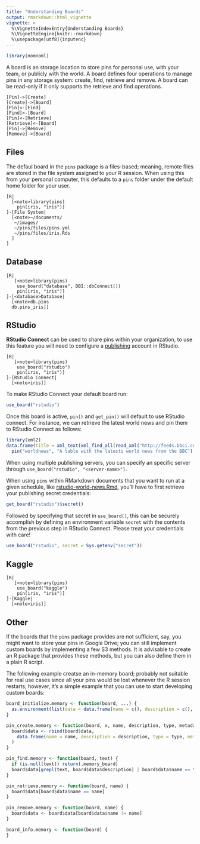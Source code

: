 ```yaml
---
title: "Understanding Boards"
output: rmarkdown::html_vignette
vignette: >
  %\VignetteIndexEntry{Understanding Boards}
  %\VignetteEngine{knitr::rmarkdown}
  %\usepackage[utf8]{inputenc}
---
```


```r
library(nomnoml)
```

A board is an storage location to store pins for personal use, with your team, or publicly with the world. A board defines four operations to manage pins in any storage system: create, find, retrieve and remove. A board can be read-only if it only supports the retrieve and find operations.

```nomnoml
[Pin]->[Create]
[Create]->[Board]
[Pin]<-[Find]
[Find]<-[Board]
[Pin]<-[Retrieve]
[Retrieve]<-[Board]
[Pin]->[Remove]
[Remove]->[Board]
```

## Files

The defaul board in the `pins` package is a files-based; meaning, remote files are stored in the file system assigned to your R session. When using this from your personal computer, this defaults to a `pins` folder under the default home folder for your user.

```nomnoml
[R|
  [<note>library(pins)
    pin(iris, "iris")]
]-[File System|
  [<note>~/documents/
   ~/images/
   ~/pins/files/pins.yml
   ~/pins/files/iris.Rds
  ]
]
```

## Database

```nomnoml
[R|
   [<note>library(pins)
    use_board("database", DBI::dbConnect())
    pin(iris, "iris")]
]-[<database>Database|
  [<note>db.pins
  db.pins_iris]]
```

## RStudio

**RStudio Connect** can be used to share pins within your organization, to
use this feature you will need to configure a [publishing](https://docs.rstudio.com/connect/user/publishing.html)
account in RStudio.

```nomnoml
[R|
   [<note>library(pins)
    use_board("rstudio")
    pin(iris, "iris")]
]-[RStudio Connect|
  [<note>iris]]
```

To make RStudio Connect your default board run:

```r
use_board("rstudio")
```

Once this board is active, `pin()` and `get_pin()` will default to use RStudio connect. For instance, we can retrieve the latest world news and pin them to RStudio Connect as follows:

```r
library(xml2)
data.frame(title = xml_text(xml_find_all(read_xml("http://feeds.bbci.co.uk/news/rss.xml"), "///item/title/node()"))) %>%
  pin("worldnews", "A table with the latests world news from the BBC")
```

When using multiple publishing servers, you can specify an specific server through `use_board("rstudio", "<server-name>")`.

When using `pins` within RMarkdown documents that you want to run at a given schedule, like [rstudio-world-news.Rmd](https://github.com/rstudio/pins/blob/master/examples/rstudio-world-news.Rmd), you'll have to first retrieve your publishing secret credentials:

```r
get_board("rstudio")$secret()
```

Followed by specifying that secret in `use_board()`, this can be securely accomplish by defining an environment variable `secret` with the contents from the previous step in RStudio Connect. Please treat your credentials with care!

```r
use_board("rstudio", secret = Sys.getenv("secret"))
```

## Kaggle

```nomnoml
[R|
   [<note>library(pins)
    use_board("kaggle")
    pin(iris, "iris")]
]-[Kaggle|
  [<note>iris]]
```

## Other

If the boards that the `pins` package provides are not sufficient, say, you might want to store your pins in Google Drive; you can still implement custom boards by implementing a few S3 methods. It is advisable to create an R package that provides these methods, but you can also define them in a plain R script.

The following example creatse an in-memory board; probably not suitable for real use cases since all your pins would be lost whenever the R session restarts; however, it's a simple example that you can use to start developing custom boards:

```r
board_initialize.memory <- function(board, ...) {
  as.environment(list(data = data.frame(name = c(), description = c(), type = c(), metadata = c())))
}

pin_create.memory <- function(board, x, name, description, type, metadata) {
  board$data <- rbind(board$data,
    data.frame(name = name, description = description, type = type, metadata = metadata)
  )
}

pin_find.memory <- function(board, text) {
  if (is.null(text)) return(.memory_board)
  board$data[grepl(text, board$data$description) | board$data$name == text,]
}

pin_retrieve.memory <- function(board, name) {
  board$data[board$data$name == name]
}

pin_remove.memory <- function(board, name) {
  board$data <- board$data[board$data$name != name]
}

board_info.memory <- function(board) {
}
```
